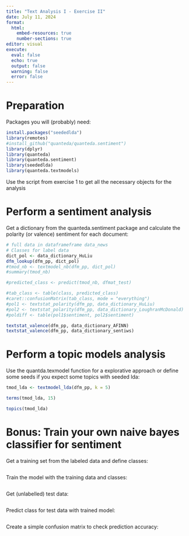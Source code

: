 ```yaml
---
title: "Text Analysis I - Exercise II"
date: July 11, 2024
format: 
  html:
    embed-resources: true
    number-sections: true
editor: visual
execute: 
  eval: false
  echo: true
  output: false
  warning: false
  error: false
---
```


# Preparation

Packages you will (probably) need:

```r
install.packages("seededlda")
library(remotes)
#install_github("quanteda/quanteda.sentiment")
library(dplyr)
library(quanteda)
library(quanteda.sentiment)
library(seededlda)
library(quanteda.textmodels)

```

Use the script from exercise 1 to get all the necessary objects for the analysis

# Perform a sentiment analysis

Get a dictionary from the quanteda.sentiment package and calculate the polarity (or valence) sentiment for each document:

```r
# full data in dataframeframe data_news
# Classes for label data
dict_pol <- data_dictionary_HuLiu
dfm_lookup(dfm_pp, dict_pol)
#tmod_nb <- textmodel_nb(dfm_pp, dict_pol)
#summary(tmod_nb)

#predicted_class <- predict(tmod_nb, dfmat_test)

#tab_class <- table(class, predicted_class)
#caret::confusionMatrix(tab_class, mode = "everything")
#pol1 <- textstat_polarity(dfm_pp, data_dictionary_HuLiu)
#pol2 <- textstat_polarity(dfm_pp, data_dictionary_LoughranMcDonald)
#poldiff <- table(pol1$sentiment, pol2$sentiment)

textstat_valence(dfm_pp, data_dictionary_AFINN)
textstat_valence(dfm_pp, data_dictionary_sentiws)
```

# Perform a topic models analysis

Use the quantda.texmodel function for a explorative approach or define some seeds if you expect some topics with seeded lda:

```r
tmod_lda <- textmodel_lda(dfm_pp, k = 5)

terms(tmod_lda, 15)

topics(tmod_lda)

```

# **Bonus**: Train your own naive bayes classifier for sentiment

Get a training set from the labeled data and define classes:

```r

```

Train the model with the training data and classes:

```r

```

Get (unlabelled) test data:

```r

```

Predict class for test data with trained model:

```r

```

Create a simple confusion matrix to check prediction accuracy:

```r

```
